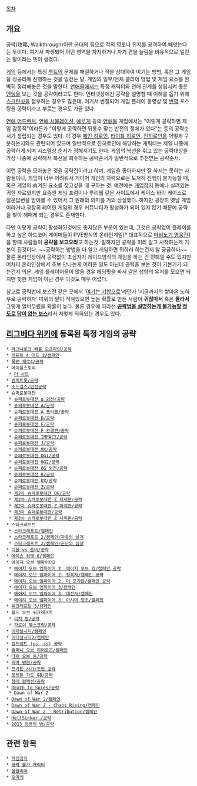 [[목차]]

== 개요 ==
공략(攻略, Walkthrough)이란 군대의 힘으로 적의 영토나 진지를 공격하여 빼앗는다는 뜻이다. 여기서 파생되어 어떤 영역을 차지하거나 자기 편을 늘림을 비유적으로 일컫는 말이라는 뜻이 생겼다.

[[게임]] 등에서는 특정 [[루트]]의 문제를 해결하거나 적을 상대하여 이기는 방법, 혹은 그 게임을 성공리에 진행하는 것을 일컫는 말. 게임의 일부/전체 클리어 방법 및 게임 요소를 완벽히 정리해놓은 것을 말한다. [[연애물]]에서는 특정 캐릭터와 연애 관계를 성립시켜 좋은 [[엔딩]]을 보는 것을 공략이라고도 한다. 인터넷상에선 공략을 설명할 때 이해를 돕기 위해 [[스크린샷]]을 첨부하는 경우도 많은데, 여기서 변질되어 게임 플레이 동영상 및 [[번역]] 포스팅을 공략이라고 부르는 경우도 가끔 있다.

[[연애 어드벤처]], [[연애 시뮬레이션]], [[에로게]] 등의 [[연애물]] 게임에서는 "이렇게 공략하면 제일 감동적"이라든가 "이렇게 공략하면 뒤통수 맞는 반전의 정체가 있다"는 등의 공략순서가 정립되는 경우도 있다. 이 경우 [[메인 히로인]], [[타이틀 히로인]], [[진히로인]]을 어떻게 구분하는지와도 관련되어 있으며 일반적으로 진히로인에 해당하는 캐릭터는 제일 나중에 공략하게 되며 시스템상 순서가 정해지기도 한다. 게임의 복선을 쥐고 있는 공략대상을 가장 나중에 공략해서 복선을 회수하는 공략순서가 일반적으로 추천받는 공략순서.

이런 공략을 모아놓은 것을 공략집이라고 하며, 게임을 좋아하지만 잘 하지는 못하는 사람들이나, 게임이 너무 어려워서 게이머 개인의 자력으로는 도저히 진행이 불가능할 때, 혹은 게임의 숨겨진 요소를 찾고싶을 때 구하는 것. 예전에는 [[게임잡지]] 등에나 실려있는 귀한 자료였지만 요즘엔 게임 포럼이나 루리웹 같은 사이트에서 케이스 바이 케이스로 질문답변을 받아볼 수 있어서 그 원래의 의미를 거의 상실했다. 하지만 굉장히 옛날 게임이라거나 굉장히 레어한 게임의 경우 커뮤니티가 활성화가 되어 있지 않기 때문에 공략을 찾아 해매게 되는 경우도 존재한다.

다만 이렇게 공략이 활성화된것에도 좋지않은 부분이 있는데, 그것은 공략없이 플레이를 하고 싶은 하드코어 게이머들이 PVE방식의 온라인게임[* 대표적으로 [[마비노기 영웅전]]]을 할때 사람들이 '''공략을 보고오라'''고 하는것. 말하자면 공략을 미리 알고 시작하는게 기본이 된것이다. ~~공략하는 방법을 다 알고 게임하면 뭐하러 하는건지 참 궁금하다~~ 물론 온라인상에서 공략없이 초심자가 레이드방식의 게임을 하는 건 민폐일 수도 있지만 어차피 온라인상에서 초보 만나는게 어려운 일도 아닌데 공략을 보는 것이 기본기가 되는건지 의문. 게임 플레이어들이 많을 경우 헤딩팟을 짜서 같은 성향의 유저를 모으면 되지만 핫한 게임이 아닌 경우 이것도 매우 어렵다.

참고로 공략법에 보스전 같은 곳에서 '[[기합회피|여기는 기합으로]]'라던가 '지금까지의 쌓아온 노하우로 공략하자' 따위의 말이 적혀있으면 높은 확률로 만든 사람이 '''귀찮아서''' 혹은 '''몰라서''' 그렇게 얼버무렸을 확률이 높다. 물론 경우에 따라선 '''[[솔 데 로카|공략법을 설명하는게 불가능할 정도로 답이 없는 보스]]'''라서 저렇게 적혀있는 경우도 있다.

== [[리그베다 위키]]에 등록된 특정 게임의 공략 ==

 * [[라그나로크 배틀 오프라인/공략]]
 * [[레프트 4 데드 2/캠페인]]
 * [[록맨 제로4/공략]]
 * 메이플스토리
  * [[더 시드]]
 * [[범피트롯/공략]]
 * [[소드걸스/던전공략]]
 * 슈퍼로봇대전
  * [[슈퍼로봇대전 α 외전/공략]]
  * [[슈퍼로봇대전 A/공략]]
  * [[슈퍼로봇대전 A 포터블/공략]]
  * [[슈퍼로봇대전 D/공략]]
  * [[슈퍼로봇대전 F/공략]]
  * [[슈퍼로봇대전 F 완결편/공략]]
  * [[슈퍼로봇대전 IMPACT/공략]]
  * [[슈퍼로봇대전 J/공략]]
  * [[슈퍼로봇대전 MX/공략]]
  * [[슈퍼로봇대전 OG1/공략]]
  * [[슈퍼로봇대전 OG2/공략]]
  * [[슈퍼로봇대전 OG 외전/공략]]
  * [[슈퍼로봇대전 R/공략]]
  * [[슈퍼로봇대전 UX/공략]]
  * [[슈퍼로봇대전 Z/공략]]
  * [[제2차 슈퍼로봇대전 OG/공략]]
  * [[제2차 슈퍼로봇대전 Z 재세편/공략]]
  * [[제2차 슈퍼로봇대전 Z 파계편/공략]]
  * [[제3차 슈퍼로봇대전/공략]]
  * [[제3차 슈퍼로봇대전 Z 시옥편/공략]]
 * 스타크래프트
  * [[스타크래프트/캠페인]]
  * [[스타크래프트 2/캠페인/자유의 날개]]
  * [[스타크래프트 2/캠페인/군단의 심장]]
 * [[식물 vs 좀비/공략]]
 * [[에이스 컴뱃 6/캠페인]]
 * 에이지 오브 엠파이어2
  * [[에이지 오브 엠파이어 2: 에이지 오브 킹/캠페인 공략]]
  * [[에이지 오브 엠파이어 2: 정복자/캠페인 공략]]
  * [[에이지 오브 엠파이어 2: 더 포가튼/캠페인 공략]]
  * [[에이지 오브 엠파이어 3/캠페인]]
  * [[에이지 오브 엠파이어 3: 대전사/캠페인]]
  * [[에이지 오브 엠파이어 3: 아시아 왕조/캠페인]]
 * [[워크래프트 3/캠페인]]
 * 월드 오브 워크래프트
  * [[리치 왕/공략]]
  * [[가로쉬 헬스크림/공략]]
 * [[이터널시티/캠페인]]
 * [[이터널시티2/캠페인]]
 * [[컬드셉트 (ps ,ss) 공략]]
 * [[컴퍼니 오브 히어로즈/캠페인]]
 * [[타워 오브 둠/공략]]
 * [[테마 병원/공략]]
 * [[포가튼 사가/초반 공략]]
 * [[포켓몬 카드 GB/공략]]
 * [[함대 컬렉션/공략]]
 * [[Death to Spies/공략]]
  * Dawn of War 2
 * [[Dawn of War 2/캠페인]]
 * [[Dawn of War 2 - Chaos Rising/캠페인]]
 * [[Dawn of War 2 - Retribution/캠페인]]
 * [[HellSinker./공략]]
 * [[2013 망령의 밤/공략]]
== 관련 항목 ==
 * [[게임잡지]]
 * [[공략 불가 캐릭터]]
 * [[올클리어]]
 * [[오마케]]
